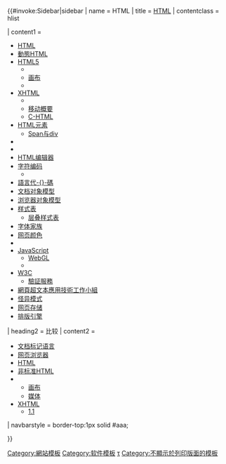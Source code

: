 <noinclude>
{{NoteTA
|G1 = IT
}}
</noinclude>{{#invoke:Sidebar|sidebar
| name = HTML
| title = [[HTML]]
| contentclass = hlist

| content1 =
* [[HTML]]
* [[動態HTML]]
* [[HTML5]]
** {{tsl|en|HTML5 Audio||音频}}
** [[Canvas (HTML元素)|画布]]
** {{tsl|en|HTML5 video||视频}}
* [[XHTML]]
** {{tsl|en|XHTML Basic|XHTML基础|基础}}
** [[XHTML MP|移动概要]]
** [[C-HTML]]
* [[HTML元素]]
** [[Span与div]]
* {{tsl|en|HTML attribute|HTML特性}}
* {{tsl|en|Framing (World Wide Web)|HTML框架}}
* [[HTML编辑器]]
* [[HTML字符编码|字符编码]]
** {{tsl|en|Unicode and HTML||Unicode}}
* [[語言代碼|語言代-{}-碼]]
* [[文档对象模型]]
* [[浏览器对象模型]]
* [[样式表]]
** [[层叠样式表]]
* [[Font family (HTML)|字体家族]]
* [[网页颜色]]
* {{tsl|en|HTML scripting|HTML脚本}}
* [[JavaScript]]
** [[WebGL]]
** {{tsl|en|WebCL}}
* [[万维网联盟|W3C]]
** [[W3C驗証服務|驗証服務]]
* [[網頁超文本應用技術工作小組]]
* [[怪异模式]]
* [[网页存储]]
* [[排版引擎]]

| heading2 = 比较
| content2 =
* [[文档标记语言比较|文档标记语言]]
* [[网页浏览器比较|网页浏览器]]
* [[排版引擎比较 (HTML)|HTML]]
* [[排版引擎比较 (非标准HTML)|非标准HTML]]
* {{tsl|en|Comparison of layout engines (HTML5)||HTML5}}
** [[排版引擎比较 (HTML5画布)|画布]]
** [[排版引擎比较 (HTML5媒体)|媒体]]
* [[排版引擎比较 (XHTML)|XHTML]]
** [[排版引擎比较 (XHTML 1.1)|1.1]]

| navbarstyle = border-top:1px solid #aaa;

}}<noinclude>

[[Category:網站模板]]
[[Category:软件模板]]
[[Category:HTML|τ]]
[[Category:不顯示於列印版面的模板]]
</noinclude>